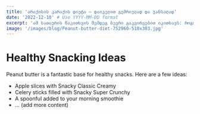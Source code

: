 ```yaml
---
title: 'არაქისის კარაქის დიეტა – დაიკელით გემრიელად და ჯანსაღად'
date: '2022-12-10' # Use YYYY-MM-DD format
excerpt: 'ამ სათაურის წაკითხვის შემდეგ ბევრი გაკვირვებით იკითხავს: როგორ? ცხიმიანი არაქსის კარაქით წონის დაკლება შეიძლება? დიახ,'
image: '/images/blog/Peanut-butter-diet-752960-510x303.jpg' 
---
```


# Healthy Snacking Ideas

Peanut butter is a fantastic base for healthy snacks. Here are a few ideas:

*   Apple slices with Snacky Classic Creamy
*   Celery sticks filled with Snacky Super Crunchy
*   A spoonful added to your morning smoothie
*   ... (add more content)